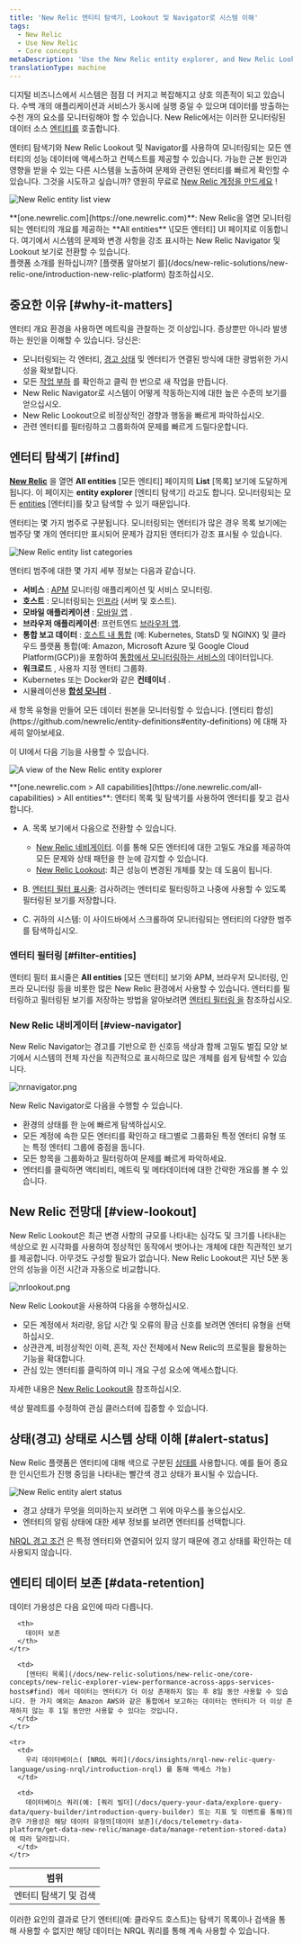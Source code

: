 ```yaml
---
title: 'New Relic 엔티티 탐색기, Lookout 및 Navigator로 시스템 이해'
tags:
  - New Relic
  - Use New Relic
  - Core concepts
metaDescription: 'Use the New Relic entity explorer, and New Relic Lookout and Navigator, to see all your monitored entities in one place and explore the reported data.'
translationType: machine
---
```








디지털 비즈니스에서 시스템은 점점 더 커지고 복잡해지고 상호 의존적이 되고 있습니다. 수백 개의 애플리케이션과 서비스가 동시에 실행 중일 수 있으며 데이터를 방출하는 수천 개의 요소를 모니터링해야 할 수 있습니다. New Relic에서는 이러한 모니터링된 데이터 소스 [엔티티를](/docs/new-relic-one/use-new-relic-one/core-concepts/what-entity-new-relic) 호출합니다.

엔터티 탐색기와 New Relic Lookout 및 Navigator를 사용하여 모니터링되는 모든 엔터티의 성능 데이터에 액세스하고 컨텍스트를 제공할 수 있습니다. 가능한 근본 원인과 영향을 받을 수 있는 다른 시스템을 노출하여 문제와 관련된 엔터티를 빠르게 확인할 수 있습니다. 그것을 시도하고 싶습니까? 영원히 무료로 [New Relic 계정을 만드세요](https://newrelic.com/signup) !

<img
  title="New Relic entity list view"
  alt="New Relic entity list view"
  src={entityListView}
/>

<figcaption>
  **[one.newrelic.com](https://one.newrelic.com)**: New Relic을 열면 모니터링되는 엔터티의 개요를 제공하는 **All entities** \[모든 엔터티] UI 페이지로 이동합니다. 여기에서 시스템의 문제와 변경 사항을 강조 표시하는 New Relic Navigator 및 Lookout 보기로 전환할 수 있습니다.
</figcaption>

<Callout variant="tip">
  플랫폼 소개를 원하십니까? [플랫폼 알아보기 를](/docs/new-relic-solutions/new-relic-one/introduction-new-relic-platform) 참조하십시오.
</Callout>

## 중요한 이유 [#why-it-matters]

엔터티 개요 환경을 사용하면 메트릭을 관찰하는 것 이상입니다. 증상뿐만 아니라 발생하는 원인을 이해할 수 있습니다. 당신은:

* 모니터링되는 각 엔터티, [경고 상태](#alert-status) 및 엔터티가 연결된 방식에 대한 광범위한 가시성을 확보합니다.
* 모든 [작업 부하](/docs/new-relic-one/use-new-relic-one/workloads/workloads-isolate-resolve-incidents-faster) 를 확인하고 클릭 한 번으로 새 작업을 만듭니다.
* New Relic Navigator로 시스템이 어떻게 작동하는지에 대한 높은 수준의 보기를 얻으십시오.
* New Relic Lookout으로 비정상적인 경향과 행동을 빠르게 파악하십시오.
* 관련 엔터티를 필터링하고 그룹화하여 문제를 빠르게 드릴다운합니다.

## 엔터티 탐색기 [#find]

**[New Relic](https://one.newrelic.com)** 을 열면 **All entities** \[모든 엔티티] 페이지의 **List** \[목록] 보기에 도달하게 됩니다. 이 페이지는 **entity explorer** \[엔티티 탐색기] 라고도 합니다. 모니터링되는 모든 [entities](/docs/new-relic-one/use-new-relic-one/core-concepts/what-entity-new-relic) \[엔터티]를 찾고 탐색할 수 있기 때문입니다.

엔터티는 몇 가지 범주로 구분됩니다. 모니터링되는 엔터티가 많은 경우 목록 보기에는 범주당 몇 개의 엔터티만 표시되어 문제가 감지된 엔터티가 강조 표시될 수 있습니다.

<img
  title="New Relic entity list categories"
  alt="New Relic entity list categories"
  src={platformEntityCategories}
/>

엔터티 범주에 대한 몇 가지 세부 정보는 다음과 같습니다.

* **서비스** : [APM](/docs/apm) 모니터링 애플리케이션 및 서비스 모니터링.
* **호스트** : 모니터링되는 [인프라](/docs/infrastructure) (서버 및 호스트).
* **모바일 애플리케이션** : [모바일 앱](/docs/mobile-monitoring) .
* **브라우저 애플리케이션**: 프런트엔드 [브라우저 앱](/docs/browser).
* **통합 보고 데이터** : [호스트 내 통합](/docs/integrations/host-integrations/getting-started/introduction-host-integrations) (예: Kubernetes, StatsD 및 NGINX) 및 클라우드 플랫폼 통합(예: Amazon, Microsoft Azure 및 Google Cloud Platform(GCP))을 포함하여 [통합에서 모니터링하는 서비스의](https://newrelic.com/integrations) 데이터입니다.
* **워크로드** , 사용자 지정 엔터티 그룹화.
* Kubernetes 또는 Docker와 같은 **컨테이너** .
* 시뮬레이션용 **[합성 모니터](/docs/synthetics)** .

<Callout variant="tip">
  새 항목 유형을 만들어 모든 데이터 원본을 모니터링할 수 있습니다. [엔티티 합성](https://github.com/newrelic/entity-definitions#entity-definitions) 에 대해 자세히 알아보세요.
</Callout>

이 UI에서 다음 기능을 사용할 수 있습니다.

<img
  title="A view of the New Relic entity explorer"
  alt="A view of the New Relic entity explorer"
  src={entityExplorerSections}
/>

<figcaption>
  **[one.newrelic.com > All capabilities](https://one.newrelic.com/all-capabilities) > All entities**: 엔터티 목록 및 탐색기를 사용하여 엔터티를 찾고 검사합니다.
</figcaption>

* A. 목록 보기에서 다음으로 전환할 수 있습니다.

  * [New Relic 네비게이터](#view-navigator). 이를 통해 모든 엔터티에 대한 고밀도 개요를 제공하여 모든 문제와 상태 패턴을 한 눈에 감지할 수 있습니다.
  * [New Relic Lookout](#view-lookout): 최근 성능이 변경된 개체를 찾는 데 도움이 됩니다.

* B. [엔터티 필터 표시줄](#filter-tag): 검사하려는 엔터티로 필터링하고 나중에 사용할 수 있도록 필터링된 보기를 저장합니다.

* C. 귀하의 시스템: 이 사이드바에서 스크롤하여 모니터링되는 엔터티의 다양한 범주를 탐색하십시오.

### 엔터티 필터링 [#filter-entities]

엔터티 필터 표시줄은 **All entities** \[모든 엔터티] 보기와 APM, 브라우저 모니터링, 인프라 모니터링 등을 비롯한 많은 New Relic 환경에서 사용할 수 있습니다. 엔터티를 필터링하고 필터링된 보기를 저장하는 방법을 알아보려면 [엔터티 필터링 을](/docs/new-relic-solutions/new-relic-one/core-concepts/search-filter-entities) 참조하십시오.

### New Relic 내비게이터 [#view-navigator]

New Relic Navigator는 경고를 기반으로 한 신호등 색상과 함께 고밀도 벌집 모양 보기에서 시스템의 전체 자산을 직관적으로 표시하므로 많은 개체를 쉽게 탐색할 수 있습니다.

<img
  title="nrnavigator.png"
  alt="nrnavigator.png"
  src={platformNewRelicNavigator}
/>

New Relic Navigator로 다음을 수행할 수 있습니다.

* 환경의 상태를 한 눈에 빠르게 탐색하십시오.
* 모든 계정에 속한 모든 엔터티를 확인하고 태그별로 그룹화된 특정 엔터티 유형 또는 특정 엔터티 그룹에 중점을 둡니다.
* 모든 항목을 그룹화하고 필터링하여 문제를 빠르게 파악하세요.
* 엔터티를 클릭하면 액티비티, 메트릭 및 메타데이터에 대한 간략한 개요를 볼 수 있습니다.

## New Relic 전망대 [#view-lookout]

New Relic Lookout은 최근 변경 사항의 규모를 나타내는 심각도 및 크기를 나타내는 색상으로 원 시각화를 사용하여 정상적인 동작에서 벗어나는 개체에 대한 직관적인 보기를 제공합니다. 아무것도 구성할 필요가 없습니다. New Relic Lookout은 지난 5분 동안의 성능을 이전 시간과 자동으로 비교합니다.

<img
  title="nrlookout.png"
  alt="nrlookout.png"
  src={platformNewRelicLookout}
/>

New Relic Lookout을 사용하여 다음을 수행하십시오.

* 모든 계정에서 처리량, 응답 시간 및 오류의 황금 신호를 보려면 엔터티 유형을 선택하십시오.
* 상관관계, 비정상적인 이력, 흔적, 자산 전체에서 New Relic의 프로필을 활용하는 기능을 확대합니다.
* 관심 있는 엔터티를 클릭하여 미니 개요 구성 요소에 액세스합니다.

자세한 내용은 [New Relic Lookout을](/docs/new-relic-one/use-new-relic-one/core-concepts/new-relic-lookout-monitor-your-estate-glance) 참조하십시오.

<Callout variant="tip">
  색상 팔레트를 수정하여 관심 클러스터에 집중할 수 있습니다.
</Callout>

## 상태(경고) 상태로 시스템 상태 이해 [#alert-status]

New Relic 플랫폼은 엔터티에 대해 색으로 구분된 [상태를](/docs/alerts-applied-intelligence/new-relic-alerts/advanced-alerts/understand-technical-concepts/view-entity-health-status-find-entities-without-alert-conditions/) 사용합니다. 예를 들어 중요한 인시던트가 진행 중임을 나타내는 빨간색 경고 상태가 표시될 수 있습니다.

<img
  title="New Relic entity alert status"
  alt="New Relic entity alert status"
  src={alertsEntityAlertStatusRed}
/>

* 경고 상태가 무엇을 의미하는지 보려면 그 위에 마우스를 놓으십시오.
* 엔터티의 알림 상태에 대한 세부 정보를 보려면 엔터티를 선택합니다.

[NRQL 경고 조건](/docs/alerts/new-relic-alerts/defining-conditions/create-alert-conditions-nrql-queries) 은 특정 엔터티와 연결되어 있지 않기 때문에 경고 상태를 확인하는 데 사용되지 않습니다.

## 엔티티 데이터 보존 [#data-retention]

데이터 가용성은 다음 요인에 따라 다릅니다.

<table>
  <thead>
    <tr>
      <th style={{ width: "200px" }}>
        범위
      </th>

      <th>
        데이터 보존
      </th>
    </tr>
  </thead>

  <tbody>
    <tr>
      <td>
        엔터티 탐색기 및 검색
      </td>

      <td>
        [엔터티 목록](/docs/new-relic-solutions/new-relic-one/core-concepts/new-relic-explorer-view-performance-across-apps-services-hosts#find) 에서 데이터는 엔터티가 더 이상 존재하지 않는 후 8일 동안 사용할 수 있습니다. 한 가지 예외는 Amazon AWS와 같은 통합에서 보고하는 데이터는 엔터티가 더 이상 존재하지 않는 후 1일 동안만 사용할 수 있다는 것입니다.
      </td>
    </tr>

    <tr>
      <td>
        우리 데이터베이스( [NRQL 쿼리](/docs/insights/nrql-new-relic-query-language/using-nrql/introduction-nrql) 를 통해 액세스 가능)
      </td>

      <td>
        데이터베이스 쿼리(예: [쿼리 빌더](/docs/query-your-data/explore-query-data/query-builder/introduction-query-builder) 또는 지표 및 이벤트를 통해)의 경우 가용성은 해당 데이터 유형의[데이터 보존](/docs/telemetry-data-platform/get-data-new-relic/manage-data/manage-retention-stored-data) 에 따라 달라집니다.
      </td>
    </tr>
  </tbody>
</table>

이러한 요인의 결과로 단기 엔터티(예: 클라우드 호스트)는 탐색기 목록이나 검색을 통해 사용할 수 없지만 해당 데이터는 NRQL 쿼리를 통해 계속 사용할 수 있습니다.